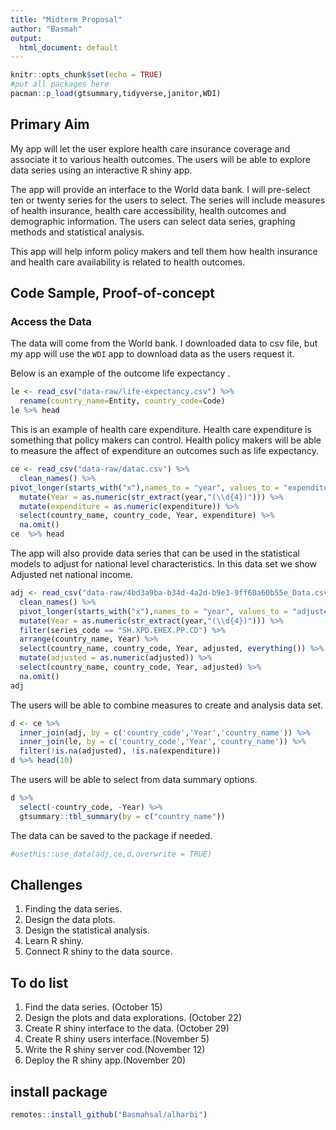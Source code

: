 ```yaml
---
title: "Midterm Proposal"
author: "Basmah"
output:
  html_document: default
---
```


```r
knitr::opts_chunk$set(echo = TRUE)
#put all packages here
pacman::p_load(gtsummary,tidyverse,janitor,WDI)
```

## Primary Aim

My app will let the user explore health care insurance coverage and associate it to various health outcomes.
The users will be able to explore data series using an interactive R shiny app.

The app will provide an interface to the World data bank. 
I will pre-select ten or twenty series for the users to select.
The series will include measures of health insurance, health care accessibility, health outcomes and demographic information. 
The users can select data series, graphing methods and statistical analysis.

This app will help inform policy makers and tell them how health insurance and health care availability is related to health outcomes.

## Code Sample, Proof-of-concept


### Access the Data

The data will come from the World bank. 
I downloaded data to csv file, but my app will use the `WDI` app to download data as the users request it.

Below is an example of the outcome life expectancy .


```r
le <- read_csv("data-raw/life-expectancy.csv") %>% 
  rename(country_name=Entity, country_code=Code)
le %>% head
```
This is an example of health care expenditure. Health care expenditure is something that policy makers can control. Health policy makers will be able to measure the affect of expenditure an outcomes such as life expectancy.


```r
ce <- read_csv("data-raw/datac.csv") %>% 
  clean_names() %>% 
pivot_longer(starts_with("x"),names_to = "year", values_to = "expenditure") %>% 
  mutate(Year = as.numeric(str_extract(year,"(\\d{4})"))) %>% 
  mutate(expenditure = as.numeric(expenditure)) %>% 
  select(country_name, country_code, Year, expenditure) %>% 
  na.omit()
ce  %>% head
```
The app will also provide data series that can be used in the statistical models to adjust for national level characteristics. 
In this data set we show Adjusted net national income. 

```r
adj <- read_csv("data-raw/4bd3a9ba-b34d-4a2d-b9e3-9ff60a60b55e_Data.csv") %>%
  clean_names() %>% 
  pivot_longer(starts_with("x"),names_to = "year", values_to = "adjusted") %>% 
  mutate(Year = as.numeric(str_extract(year,"(\\d{4})"))) %>% 
  filter(series_code == "SH.XPD.EHEX.PP.CD") %>% 
  arrange(country_name, Year) %>% 
  select(country_name, country_code, Year, adjusted, everything()) %>% 
  mutate(adjusted = as.numeric(adjusted)) %>% 
  select(country_name, country_code, Year, adjusted) %>% 
  na.omit()
adj 
```
The users will be able to combine measures to create and analysis data set.

```r
d <- ce %>% 
  inner_join(adj, by = c('country_code','Year','country_name')) %>% 
  inner_join(le, by = c('country_code','Year','country_name')) %>%
  filter(!is.na(adjusted), !is.na(expenditure))
d %>% head(10)
```

The users will be able to select from data summary options.

```r
d %>% 
  select(-country_code, -Year) %>% 
  gtsummary::tbl_summary(by = c("country_name"))
```
The data can be saved to the package if needed.

```r
#usethis::use_data(adj,ce,d,overwrite = TRUE)
```

## Challenges 

1. Finding the data series.
2. Design the data plots.
3. Design the statistical analysis.
4. Learn R shiny.
5. Connect R shiny to the data source.


## To do list

1. Find the data series. (October 15)
2. Design the plots and data explorations. (October 22)
3. Create R shiny interface to the data. (October 29)
4. Create R shiny users interface.(November 5)
5. Write the R shiny server cod.(November 12)
6. Deploy the R shiny app.(November 20)


## install package

```r
remotes::install_github("Basmahsal/alharbi")
```






